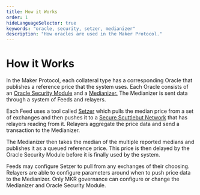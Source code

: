 ```yaml
---
title: How it Works
order: 1
hideLanguageSelector: true
keywords: "oracle, security, setzer, medianizer"
description: "How oracles are used in the Maker Protocol."
---
```


# How it Works

In the Maker Protocol, each collateral type has a corresponding Oracle that publishes a reference price that the system uses. Each Oracle consists of an [Oracle Security Module](https://docs.makerdao.com/smart-contract-modules/oracle-module/oracle-security-module-osm-detailed-documentation) and a [Medianizer.](https://docs.makerdao.com/smart-contract-modules/oracle-module/median-detailed-documentation) The Medianizer is sent data through a system of Feeds and relayers.

Each Feed uses a tool called [Setzer](https://github.com/makerdao/setzer-mcd) which pulls the median price from a set of exchanges and then pushes it to a [Secure Scuttlebut Network](https://scuttlebot.io/more/protocols/secure-scuttlebutt.html) that has relayers reading from it. Relayers aggregate the price data and send a transaction to the Medianizer. 

The Medianizer then takes the median of the multiple reported medians and publishes it as a queued reference price. This price is then delayed by the Oracle Security Module before it is finally used by the system.

Feeds may configure Setzer to pull from any exchanges of their choosing. Relayers are able to configure parameters around when to push price data to the Medianizer. Only MKR governance can configure or change the Medianizer and Oracle Security Module.

